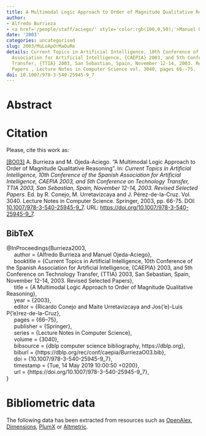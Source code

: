 ```yaml
---
title: A Multimodal Logic Approach to Order of Magnitude Qualitative Reasoning
author:
- Alfredo Burrieza
- <a href='/people/staff/aciego/' style='color:rgb(100,0,50);'>Manuel Ojeda-Aciego</a>
date: '2003'
categories: uncategorised
slug: 2003/MuLoApOrMaQuRe
details: Current Topics in Artificial Intelligence, 10th Conference of the Spanish
  Association for Artificial Intelligence, {CAEPIA} 2003, and 5th Conference on Technology
  Transfer, {TTIA} 2003, San Sebastian, Spain, November 12-14, 2003. Revised Selected
  Papers , Lecture Notes in Computer Science vol. 3040, pages 66--75.
doi: 10.1007/978-3-540-25945-9_7
---
```




# Abstract










# Citation
Please, cite this work as:


<a name=bib-Burrieza2003></a>[[BO03]](#cite-Burrieza2003) A. Burrieza and M. Ojeda-Aciego. “A Multimodal Logic Approach to Order of Magnitude Qualitative Reasoning”. In: _Current Topics in Artificial Intelligence, 10th Conference of the Spanish Association for Artificial Intelligence, CAEPIA 2003, and 5th Conference on Technology Transfer, TTIA 2003, San Sebastian, Spain, November 12-14, 2003. Revised Selected Papers_. Ed. by R. Conejo, M. Urretavizcaya and J. Pérez-de-la-Cruz. Vol. 3040. Lecture Notes in Computer Science. Springer, 2003, pp. 66-75. DOI: [10.1007/978-3-540-25945-9\_7](https://doi.org/10.1007%2F978-3-540-25945-9%5C_7). URL: [https://doi.org/10.1007/978-3-540-25945-9\_7](https://doi.org/10.1007/978-3-540-25945-9\_7).

::: {.callout-note appearance="minimal" collapse=true}

## BibTeX

@InProceedings{Burrieza2003,<br>&nbsp;&nbsp;&nbsp;&nbsp;  author = {Alfredo Burrieza and Manuel Ojeda-Aciego},<br>&nbsp;&nbsp;&nbsp;&nbsp;  booktitle = {Current Topics in Artificial Intelligence, 10th Conference of the Spanish Association for Artificial Intelligence, {CAEPIA} 2003, and 5th Conference on Technology Transfer, {TTIA} 2003, San Sebastian, Spain, November 12-14, 2003. Revised Selected Papers},<br>&nbsp;&nbsp;&nbsp;&nbsp;  title = {A Multimodal Logic Approach to Order of Magnitude Qualitative Reasoning},<br>&nbsp;&nbsp;&nbsp;&nbsp;  year = {2003},<br>&nbsp;&nbsp;&nbsp;&nbsp;  editor = {Ricardo Conejo and Maite Urretavizcaya and Jos{\a'e}-Luis P{\a'e}rez-de-la-Cruz},<br>&nbsp;&nbsp;&nbsp;&nbsp;  pages = {66--75},<br>&nbsp;&nbsp;&nbsp;&nbsp;  publisher = {Springer},<br>&nbsp;&nbsp;&nbsp;&nbsp;  series = {Lecture Notes in Computer Science},<br>&nbsp;&nbsp;&nbsp;&nbsp;  volume = {3040},<br>&nbsp;&nbsp;&nbsp;&nbsp;  bibsource = {dblp computer science bibliography, https://dblp.org},<br>&nbsp;&nbsp;&nbsp;&nbsp;  biburl = {https://dblp.org/rec/conf/caepia/BurriezaO03.bib},<br>&nbsp;&nbsp;&nbsp;&nbsp;  doi = {10.1007/978-3-540-25945-9\_7},<br>&nbsp;&nbsp;&nbsp;&nbsp;  timestamp = {Tue, 14 May 2019 10:00:50 +0200},<br>&nbsp;&nbsp;&nbsp;&nbsp;  url = {https://doi.org/10.1007/978-3-540-25945-9\_7},<br>}

:::



# Bibliometric data


The following data has been extracted from resources such as [OpenAlex](https://openalex.org/), [Dimensions](https://app.dimensions.ai/), [PlumX](https://www.elsevier.com/insights/metrics/plumx) or [Altmetric](https://www.altmetric.com/).

<div style="display: flex; justify-content: center; align-items: center; height: 100%;">
<span class="__dimensions_badge_embed__" data-doi="10.1007/978-3-540-25945-9_7" data-legend="always"></span></div><script async src="https://badge.dimensions.ai/badge.js" charset="utf-8"></script>

<div style="display: flex; justify-content: center; align-items: center; height: 100%;">
<a href="https://plu.mx/plum/a/?doi=10.1007/978-3-540-25945-9_7" class="plumx-details" data-site="plum" data-hide-when-empty="true">A Multimodal Logic Approach to Order of Magnitude Qualitative Reasoning</a></div>

<div style="display: flex; justify-content: center; align-items: center; height: 100%;">
<script type="text/javascript" src="https://d1bxh8uas1mnw7.cloudfront.net/assets/embed.js"></script><div data-badge-type="medium-donut" class="altmetric-embed" data-badge-details="right" data-doi="10.1007/978-3-540-25945-9_7"></div></div>


## Cites

The following graph plots the number of cites received by this work from its publication, on a yearly basis.

```r
#| echo: false
#| results: asis
#| warning: false
#| message: false
source(here::here('scripts', 'manage_publications.R'))
df <- readRDS('citation_history.rds')
plot_citation_history(df)
```



## Papers citing this work

The following is a non-exhaustive list of papers that cite this work:


<a name=bib-Burrieza_2013></a>[[1]](#cite-Burrieza_2013) A. Burrieza. “Decidability of a Logic for Order of Magnitude Qualitative Reasoning with Comparability and Negligibility Relations”. In: _Advances in Artificial Intelligence_. Springer Berlin Heidelberg, 2013, p. 101–110. ISBN: 9783642406430. DOI: [10.1007/978-3-642-40643-0_11](https://doi.org/10.1007%2F978-3-642-40643-0_11). URL: [http://dx.doi.org/10.1007/978-3-642-40643-0_11](http://dx.doi.org/10.1007/978-3-642-40643-0_11).

<a name=bib-Burrieza_2009></a>[[2]](#cite-Burrieza_2009) A. Burrieza, A. Mora, M. Ojeda-Aciego, et al. “An implementation of a dual tableaux system for order-of-magnitude qualitative reasoning”. In: _International Journal of Computer Mathematics_ 86.10–11 (Nov. 2009), p. 1852–1866. ISSN: 1029-0265. DOI: [10.1080/00207160902777906](https://doi.org/10.1080%2F00207160902777906). URL: [http://dx.doi.org/10.1080/00207160902777906](http://dx.doi.org/10.1080/00207160902777906).

<a name=bib-Burrieza_2018></a>[[3]](#cite-Burrieza_2018) A. Burrieza, E. Muñoz-Velasco, and M. Ojeda-Aciego. “Logics for Order-of-Magnitude Qualitative Reasoning: Formalizing Negligibility”. In: _Ewa Orłowska on Relational Methods in Logic and Computer Science_. Springer International Publishing, 2018, p. 203–231. ISBN: 9783319978796. DOI: [10.1007/978-3-319-97879-6_8](https://doi.org/10.1007%2F978-3-319-97879-6_8). URL: [http://dx.doi.org/10.1007/978-3-319-97879-6_8](http://dx.doi.org/10.1007/978-3-319-97879-6_8).

<a name=bib-Burrieza_20061></a>[[4]](#cite-Burrieza_20061) A. Burrieza, E. Muñoz, and M. Ojeda-Aciego. “Order of Magnitude Qualitative Reasoning with Bidirectional Negligibility”. In: _Current Topics in Artificial Intelligence_. Springer Berlin Heidelberg, 2006, p. 370–378. ISBN: 9783540459156. DOI: [10.1007/11881216_39](https://doi.org/10.1007%2F11881216_39). URL: [http://dx.doi.org/10.1007/11881216_39](http://dx.doi.org/10.1007/11881216_39).

<a name=bib-Burrieza_2005></a>[[5]](#cite-Burrieza_2005) A. Burrieza and M. Ojeda-Aciego. “A Multimodal Logic Approach to Order of Magnitude Qualitative Reasoning with Comparability and Negligibility Relations”. In: _Fundamenta Informaticae_ 68.1–2 (Jan. 2005), p. 21–46. ISSN: 1875-8681. DOI: [10.3233/fun-2005-681-202](https://doi.org/10.3233%2Ffun-2005-681-202). URL: [http://dx.doi.org/10.3233/fun-2005-681-202](http://dx.doi.org/10.3233/fun-2005-681-202).

<a name=bib-Burrieza_20051></a>[[6]](#cite-Burrieza_20051) A. Burrieza and M. Ojeda-Aciego. “On the modal logic of order-of-magnitude qualitative reasoning: a tableau calculus”. In: _2005 Purtuguese Conference on Artificial Intelligence_. IEEE, Dec. 2005, p. 33–37. DOI: [10.1109/epia.2005.341259](https://doi.org/10.1109%2Fepia.2005.341259). URL: [http://dx.doi.org/10.1109/epia.2005.341259](http://dx.doi.org/10.1109/epia.2005.341259).

<a name=bib-Burrieza_2006></a>[[7]](#cite-Burrieza_2006) A. Burrieza, M. Ojeda-Aciego, and E. Orłowska. “Relational Approach to Order-of-Magnitude Reasoning”. In: _Theory and Applications of Relational Structures as Knowledge Instruments II_. Springer Berlin Heidelberg, 2006, p. 105–124. ISBN: 9783540692249. DOI: [10.1007/11964810_6](https://doi.org/10.1007%2F11964810_6). URL: [http://dx.doi.org/10.1007/11964810_6](http://dx.doi.org/10.1007/11964810_6).

<a name=bib-Goli_ska_Pilarek_2015></a>[[8]](#cite-Goli_ska_Pilarek_2015) J. Goli ska-Pilarek and E. Munoz-Velasco. “A hybrid qualitative approach for relative movements”. In: _Logic Journal of IGPL_ 23.3 (Apr. 2015), p. 410–420. ISSN: 1368-9894. DOI: [10.1093/jigpal/jzv012](https://doi.org/10.1093%2Fjigpal%2Fjzv012). URL: [http://dx.doi.org/10.1093/jigpal/jzv012](http://dx.doi.org/10.1093/jigpal/jzv012).

<a name=bib-Goli_ska_Pilarek_2012></a>[[9]](#cite-Goli_ska_Pilarek_2012) J. Golińska-Pilarek. “On Decidability of a Logic for Order of Magnitude Qualitative Reasoning with Bidirectional Negligibility”. In: _Logics in Artificial Intelligence_. Springer Berlin Heidelberg, 2012, p. 255–266. ISBN: 9783642333538. DOI: [10.1007/978-3-642-33353-8_20](https://doi.org/10.1007%2F978-3-642-33353-8_20). URL: [http://dx.doi.org/10.1007/978-3-642-33353-8_20](http://dx.doi.org/10.1007/978-3-642-33353-8_20).

<a name=bib-Goli_ska_Pilarek_2018></a>[[10]](#cite-Goli_ska_Pilarek_2018) J. Golińska-Pilarek and M. Zawidzki. “Everything is a Relation: A Preview”. In: _Ewa Orłowska on Relational Methods in Logic and Computer Science_. Springer International Publishing, 2018, p. 3–24. ISBN: 9783319978796. DOI: [10.1007/978-3-319-97879-6_1](https://doi.org/10.1007%2F978-3-319-97879-6_1). URL: [http://dx.doi.org/10.1007/978-3-319-97879-6_1](http://dx.doi.org/10.1007/978-3-319-97879-6_1).

